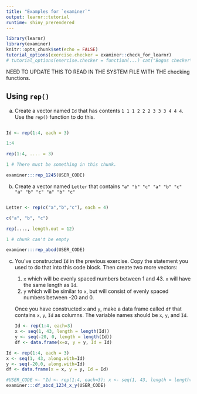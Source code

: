```yaml
---
title: "Examples for `examiner`"
output: learnr::tutorial
runtime: shiny_prerendered
---
```


```r
library(learnr)
library(examiner)
knitr::opts_chunk$set(echo = FALSE)
tutorial_options(exercise.checker = examiner::check_for_learnr)
# tutorial_options(exercise.checker = function(...) cat("Bogus checker\n"))
```

NEED TO UPDATE THIS TO READ IN THE SYSTEM FILE WITH THE checking functions.




## Using `rep()`

a. Create a vector named `Id` that has contents `1 1 1 2 2 2 3 3 3 4 4 4`. Use the `rep()` function to do this.
```r

```

```r
Id <- rep(1:4, each = 3)
```

```r
1:4
```

```r
rep(1:4, .... = 3) 
```

```r
1 # There must be something in this chunk.
```

```r
examiner:::rep_1245(USER_CODE)
```


b. Create a vector named `Letter` that contains `"a" "b" "c" "a" "b" "c" "a" "b" "c" "a" "b" "c"`
```r

```

```r
Letter <- rep(c("a","b","c"), each = 4)
```

```r
c("a", "b", "c")
```

```r
rep(...., length.out = 12)
```

```r
1 # chunk can't be empty
```

```r
examiner:::rep_abcd(USER_CODE)
```


c. You've constructed `Id` in the previous exercise. Copy the statement you used to do that into this code block. Then create two more vectors:
    1. `x` which will be evenly spaced numbers between 1 and 43. `x` will have the same length as `Id`.
    2. `y` which will be similar to `x`, but will consist of evenly spaced numbers between -20 and 0.
    
    Once you have constructed `x` and `y`, make a data frame called `df` that contains `x`, `y`, `Id` as columns. The variable names should be `x`, `y`, and `Id`.

    ```r
Id <- rep(1:4, each=3) 
x <- seq(1, 43, length = length(Id))
y <- seq(-20, 0, length = length(Id))
df <- data.frame(x=x, y = y, Id = Id)
```

```r
Id <- rep(1:4, each = 3)
x <- seq(1, 43, along.with=Id)
y <- seq(-20,0, along.with=Id)
df <- data.frame(x = x, y = y, Id = Id)
```

```r
#USER_CODE <- "Id <- rep(1:4, each=3); x <- seq(1, 43, length = length(Id)); y <- seq(-20, 0, length = length(Id)); df <- data.frame(x=x, y = y, Id = Id)"
examiner:::df_abcd_1234_x_y(USER_CODE)
```

